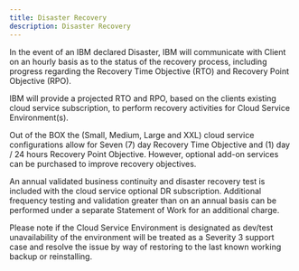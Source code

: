 ```yaml
---
title: Disaster Recovery
description: Disaster Recovery
---
```


In the event of an IBM declared Disaster, IBM will communicate with Client on an hourly basis as to the status of the recovery process, including progress regarding the Recovery Time Objective (RTO) and Recovery Point Objective (RPO).

IBM will provide a projected RTO and RPO, based on the clients existing cloud service subscription, to perform recovery activities for Cloud Service Environment(s).

Out of the BOX the (Small, Medium, Large and XXL) cloud service configurations allow for Seven (7) day Recovery Time Objective and (1) day / 24 hours Recovery Point Objective.
However, optional add-on services can be purchased to improve recovery objectives.

An annual validated business continuity and disaster recovery test is included with the cloud service optional DR subscription.  Additional frequency testing and validation greater than on an annual basis can be performed under a separate Statement of Work for an additional charge.

Please note if the Cloud Service Environment is designated as dev/test unavailability of the environment will be treated as a Severity 3 support case and
resolve the issue by way of restoring to the last known working backup or reinstalling.
